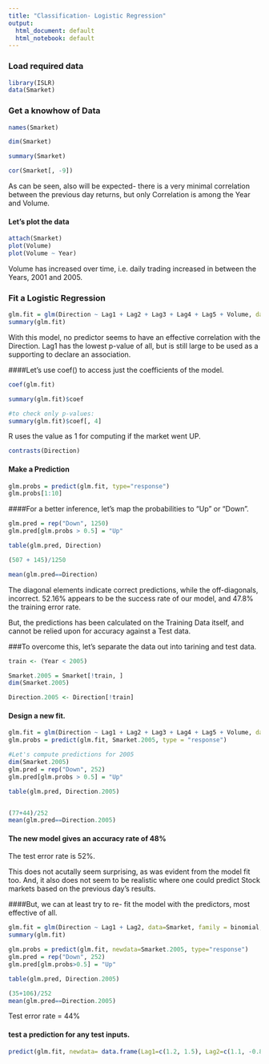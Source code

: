 ```yaml
---
title: "Classification- Logistic Regression"
output:
  html_document: default
  html_notebook: default
---
```


### Load required data
```r

library(ISLR)
data(Smarket)
```

### Get a knowhow of Data
```r
names(Smarket)

dim(Smarket)

summary(Smarket)

cor(Smarket[, -9])

```

As can be seen, also will be expected- there is a very minimal correlation between the previous day returns, but only Correlation is among the Year and Volume.

#### Let's plot the data
```r
attach(Smarket)
plot(Volume)
plot(Volume ~ Year)
```

Volume has increased over time, i.e. daily trading increased in between the Years, 2001 and 2005.


### Fit a Logistic Regression
```r


glm.fit = glm(Direction ~ Lag1 + Lag2 + Lag3 + Lag4 + Lag5 + Volume, data=Smarket, family = binomial)
summary(glm.fit)


```

With this model, no predictor seems to have an effective correlation with the Direction. Lag1 has the lowest p-value of all, but is still large to be used as a supporting to declare an association. 

####Let's use coef() to access just the coefficients of the model.

```r
coef(glm.fit)

summary(glm.fit)$coef

#to check only p-values:
summary(glm.fit)$coef[, 4]
```

R uses the value as 1 for computing if the market went UP.
```r
contrasts(Direction)
```

#### Make a Prediction
```r
glm.probs = predict(glm.fit, type="response")
glm.probs[1:10]
```

####For a better inference, let's map the probabilities to "Up" or "Down".

```r
glm.pred = rep("Down", 1250)
glm.pred[glm.probs > 0.5] = "Up"

table(glm.pred, Direction)

(507 + 145)/1250

mean(glm.pred==Direction)
```

The diagonal elements indicate correct predictions, while the off-diagonals, incorrect.
52.16% appears to be the success rate of our model, and 47.8% the training error rate.

But, the predictions has been calculated on the Training Data itself, and cannot be relied upon for accuracy against a Test data.

###To overcome this, let's separate the data out into tarining and test data.

```r
train <- (Year < 2005)

Smarket.2005 = Smarket[!train, ]
dim(Smarket.2005)

Direction.2005 <- Direction[!train]

```

#### Design a new fit.
```r
glm.fit = glm(Direction ~ Lag1 + Lag2 + Lag3 + Lag4 + Lag5 + Volume, data= Smarket, family= binomial, subset = train)
glm.probs = predict(glm.fit, Smarket.2005, type = "response")

#Let's compute predictions for 2005
dim(Smarket.2005)
glm.pred = rep("Down", 252)
glm.pred[glm.probs > 0.5] = "Up"

table(glm.pred, Direction.2005)


(77+44)/252
mean(glm.pred==Direction.2005)
```

#### The new model gives an accuracy rate of 48%
The test error rate is 52%.


This does not acutally seem surprising, as was evident from the model fit too. And, it also does not seem to be realistic where one could predict Stock markets based on the previous day's results.

####But, we can at least try to re- fit the model with the predictors, most effective of all.
```r
glm.fit = glm(Direction ~ Lag1 + Lag2, data=Smarket, family = binomial, subset = train)
summary(glm.fit)

```

```r
glm.probs = predict(glm.fit, newdata=Smarket.2005, type="response")
glm.pred = rep("Down", 252)
glm.pred[glm.probs>0.5] = "Up"

table(glm.pred, Direction.2005)

(35+106)/252
mean(glm.pred==Direction.2005)


```

Test error rate = 44%

#### test a prediction for any test inputs.
```r
predict(glm.fit, newdata= data.frame(Lag1=c(1.2, 1.5), Lag2=c(1.1, -0.8)), type="response")

```

